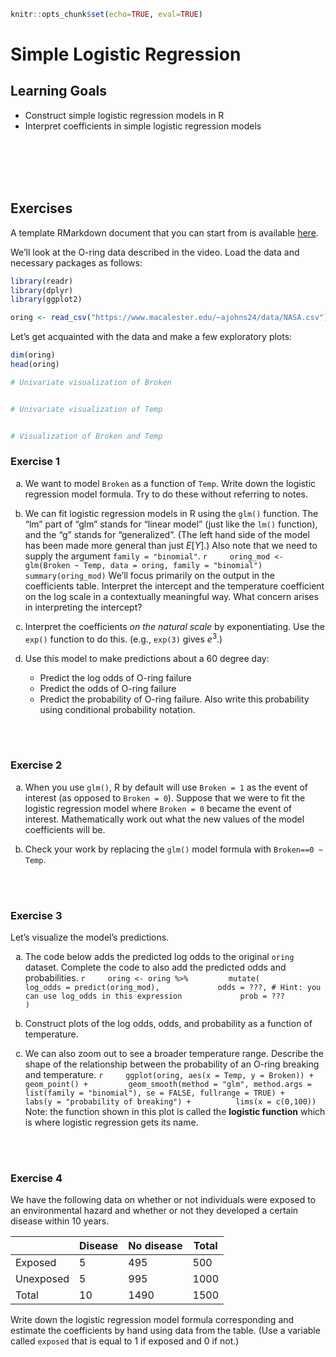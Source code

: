 ```r
knitr::opts_chunk$set(echo=TRUE, eval=TRUE)
```

# Simple Logistic Regression

## Learning Goals {-}

- Construct simple logistic regression models in R
- Interpret coefficients in simple logistic regression models

<br><br><br><br>

## Exercises {-}

A template RMarkdown document that you can start from is available [here](template_rmds/16-simple-logistic-regression.Rmd).

We'll look at the O-ring data described in the video. Load the data and necessary packages as follows:

```r
library(readr)
library(dplyr)
library(ggplot2)

oring <- read_csv("https://www.macalester.edu/~ajohns24/data/NASA.csv")
```

Let's get acquainted with the data and make a few exploratory plots:

```r
dim(oring)
head(oring)

# Univariate visualization of Broken


# Univariate visualization of Temp


# Visualization of Broken and Temp
```

### Exercise 1 {-}

a. We want to model `Broken` as a function of `Temp`. Write down the logistic regression model formula. Try to do these without referring to notes.

b. We can fit logistic regression models in R using the `glm()` function. The "lm" part of "glm" stands for "linear model" (just like the `lm()` function), and the "g" stands for "generalized". (The left hand side of the model has been made more general than just $E[Y]$.) Also note that we need to supply the argument `family = "binomial"`.
    ```r
    oring_mod <- glm(Broken ~ Temp, data = oring, family = "binomial")
    summary(oring_mod)
    ```
    We'll focus primarily on the output in the coefficients table. Interpret the intercept and the temperature coefficient on the log scale in a contextually meaningful way. What concern arises in interpreting the intercept?

c. Interpret the coefficients *on the natural scale* by exponentiating. Use the `exp()` function to do this. (e.g., `exp(3)` gives $e^3$.)

d. Use this model to make predictions about a 60 degree day:
    - Predict the log odds of O-ring failure
    - Predict the odds of O-ring failure
    - Predict the probability of O-ring failure. Also write this probability using conditional probability notation.

<br><br>

### Exercise 2 {-}

a. When you use `glm()`, R by default will use `Broken = 1` as the event of interest (as opposed to `Broken = 0`). Suppose that we were to fit the logistic regression model where `Broken = 0` became the event of interest. Mathematically work out what the new values of the model coefficients will be.

b. Check your work by replacing the `glm()` model formula with `Broken==0 ~ Temp`.

<br><br>

### Exercise 3 {-}

Let's visualize the model's predictions.

a. The code below adds the predicted log odds to the original `oring` dataset. Complete the code to also add the predicted odds and probabilities.
    ```r
    oring <- oring %>%
        mutate(
            log_odds = predict(oring_mod),
            odds = ???, # Hint: you can use log_odds in this expression
            prob = ???
        )
    ```

b. Construct plots of the log odds, odds, and probability as a function of temperature.

c. We can also zoom out to see a broader temperature range. Describe the shape of the relationship between the probability of an O-ring breaking and temperature.
    ```r
    ggplot(oring, aes(x = Temp, y = Broken)) +
        geom_point() +
        geom_smooth(method = "glm", method.args = list(family = "binomial"), se = FALSE, fullrange = TRUE) + 
        labs(y = "probability of breaking") + 
        lims(x = c(0,100))
    ```
    Note: the function shown in this plot is called the **logistic function** which is where logistic regression gets its name.

<br><br>

### Exercise 4 {-}

We have the following data on whether or not individuals were exposed to an environmental hazard and whether or not they developed a certain disease within 10 years.

|           | Disease | No disease | Total |
|-----------|---------|------------|-------|
| Exposed   | 5       | 495        | 500   |
| Unexposed | 5       | 995        | 1000  |
| Total     | 10      | 1490       | 1500  |

Write down the logistic regression model formula corresponding and estimate the coefficients by hand using data from the table. (Use a variable called `exposed` that is equal to 1 if exposed and 0 if not.)

